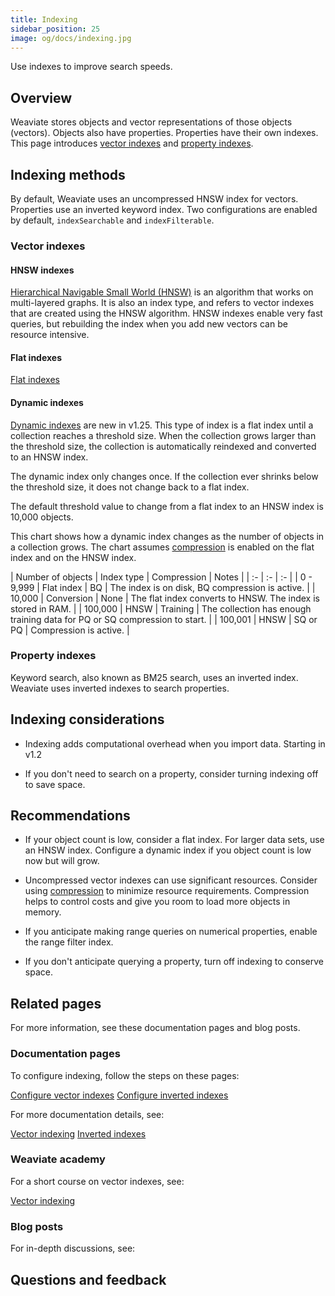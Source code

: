```yaml
---
title: Indexing
sidebar_position: 25
image: og/docs/indexing.jpg
---
```


Use indexes to improve search speeds.

## Overview

Weaviate stores objects and vector representations of those objects (vectors). Objects also have properties. Properties have their own indexes. This page introduces [vector indexes](#vector-indexes) and [property indexes](#property-indexes).

## Indexing methods

By default, Weaviate uses an uncompressed HNSW index for vectors. Properties use an inverted keyword index. Two configurations are enabled by default, `indexSearchable` and `indexFilterable`.

### Vector indexes

#### HNSW indexes

[Hierarchical Navigable Small World (HNSW)](/developers/weaviate/concepts/vector-index#hierarchical-navigable-small-world-hnsw-index) is an algorithm that works on multi-layered graphs. It is also an index type, and refers to vector indexes that are created using the HNSW algorithm. HNSW indexes enable very fast queries, but rebuilding the index when you add new vectors can be resource intensive.

#### Flat indexes

[Flat indexes](https://weaviate.io/developers/weaviate/concepts/vector-index#flat-index)

#### Dynamic indexes

[Dynamic indexes](/developers/weaviate/concepts/vector-index#dynamic-index) are new in v1.25. This type of index is a flat index until a collection reaches a threshold size. When the collection grows larger than the threshold size, the collection is automatically reindexed and converted to an HNSW index.

The dynamic index only changes once. If the collection ever shrinks below the threshold size, it does not change back to a flat index.

The default threshold value to change from a flat index to an HNSW index is 10,000 objects.

This chart shows how a dynamic index changes as the number of objects in a collection grows. The chart assumes [compression](/developers/weaviate/starter-guides/compression) is enabled on the flat index and on the HNSW index.

| Number of objects | Index type | Compression | Notes |
| :- | :- | :- |
| 0 - 9,999 | Flat index | BQ | The index is on disk, BQ compression is active. |
| 10,000 | Conversion | None | The flat index converts to HNSW. The index is stored in RAM. |
| 100,000 | HNSW | Training | The collection has enough training data for PQ or SQ compression to start. |
| 100,001 | HNSW | SQ or PQ | Compression is active. |

### Property indexes

Keyword search, also known as BM25 search, uses an inverted index. Weaviate uses inverted indexes to search properties.

## Indexing considerations

- Indexing adds computational overhead when you import data. Starting in v1.2

- If you don't need to search on a property, consider turning indexing off to save space.

## Recommendations

- If your object count is low, consider a flat index. For larger data sets, use an HNSW index. Configure a dynamic index if you object count is low now but will grow.

- Uncompressed vector indexes can use significant resources. Consider using [compression](/developers/weaviate/starter-guides/compression) to minimize resource requirements. Compression helps to control costs and give you room to load more objects in memory.

- If you anticipate making range queries on numerical properties, enable the range filter index.

- If you don't anticipate querying a property, turn off indexing to conserve space.

## Related pages

For more information, see these documentation pages and blog posts.

### Documentation pages

To configure indexing, follow the steps on these pages:

[Configure vector indexes](/developers/weaviate/config-refs/schema/vector-index)
[Configure inverted indexes](/developers/weaviate/manage-data/collections#set-inverted-index-parameters)

For more documentation details, see:

[Vector indexing](/developers/weaviate/concepts/vector-index)
[Inverted indexes](/developers/weaviate/concepts/indexing)

### Weaviate academy

For a short course on vector indexes, see:

[Vector indexing](/developers/academy/py/vector_index)

### Blog posts

For in-depth discussions, see:

## Questions and feedback


<DocsFeedback/>